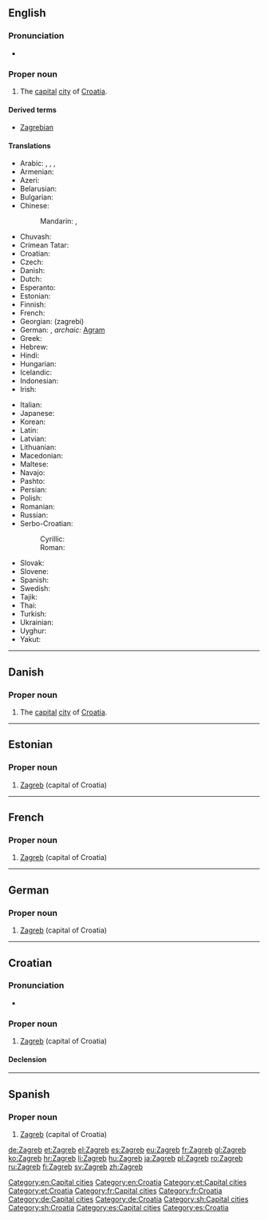 ==English==
{{wikipedia}}

===Pronunciation===
* {{IPA|/zɑːɡrɛb/}}

===Proper noun===
{{en-proper noun}}

# The [[capital]] [[city]] of [[Croatia]].

====Derived terms====
* [[Zagrebian]]

====Translations====
{{trans-top|capital of Croatia}}
* Arabic: {{t|ar|زغرب|m|tr=zághrib}},  {{t|ar|زاغرب|m|tr=zaaghrib}},  {{t|ar|زجرب|m|tr=zágrib}},  {{t|ar|زاجرب|m|tr=zaagrib}}
* Armenian: {{t-|hy|Զագրեբ|tr=Zagreb}}
* Azeri: {{t|az|Zaqreb|xs=Azeri}}
* Belarusian: {{t-|be|Загрэб|m|tr=Záhreb|xs=Belarusian}}
* Bulgarian: {{t-|bg|Загреб|m|tr=Zágreb}}
* Chinese:
*: Mandarin: {{t|cmn|薩格勒布|sc=Hani}},  {{t|cmn|萨格勒布|tr=Sàgélèbù|sc=Hani}}
* Chuvash: {{tø|cv|Загреб|tr=Zagreb|sc=Cyrl}}
* Crimean Tatar: {{tø|crh|Zagreb}}
* Croatian: {{t|hr|Zagreb}}
* Czech: {{t-|cs|Záhřeb|m}}
* Danish: {{t-|da|Zagreb}}
* Dutch: {{t-|nl|Zagreb}}
* Esperanto: {{t-|eo|Zagrebo|xs=Esperanto}}
* Estonian: {{t+|et|Zagreb}}
* Finnish: {{t+|fi|Zagreb}}
* French: {{t+|fr|Zagreb}}
* Georgian: {{t-|ka|ზაგრები|sc=Geor|xs=Georgian}} (zagrebi)
* German: {{t+|de|Zagreb|n}}, ''archaic:'' [[Agram]]
* Greek: {{t+|el|Ζάγκρεμπ|tr=Zágkreb}}
* Hebrew: {{t|he|זאגרב}}
* Hindi: {{t|hi|ज़ाग्रेब|xs=Hindi}}
* Hungarian: {{t+|hu|Zágráb}}
* Icelandic: {{t-|is|Sagreb|f}}
* Indonesian: {{t-|id|Zagreb|xs=Indonesian}}
* Irish: {{t|ga|Ságrab|m}}
{{trans-mid}}
* Italian: {{t+|it|Zagabria|f}}
* Japanese: {{t+|ja|ザグレブ|tr=Zagurebu}}
* Korean: {{t-|ko|자그레브|tr=Jageurebeu|sc=Hang}}
* Latin: {{t|la|Zagrabia}}
* Latvian: {{t|lv|Zagreba|xs=Latvian}}
* Lithuanian: {{t|lt|Zagrebas|xs=Lithuanian}}
* Macedonian: {{t-|mk|Загреб|m|tr=Zágreb}}
* Maltese: {{t|mt|Żagreb|xs=Maltese}}
* Navajo: {{tø|nv|Záágweb}}
* Pashto: {{t|ps|زاګرېب|tr=Zagreb|sc=ps-Arab|xs=Pashto}}
* Persian: {{t-|fa|زاگرب|tr=Zagreb|xs=Persian}}
* Polish: {{t+|pl|Zagrzeb|m}}
* Romanian: {{t+|ro|Zagreb}}
* Russian: {{t-|ru|Загреб|m|tr=Zágreb}}
* Serbo-Croatian:
*: Cyrillic: {{t|sh|Загреб|m|alt=За́греб|sc=Cyrl|xs=Serbo-Croatian}}
*: Roman: {{t|sh|Zagreb|m|alt=Zágreb|xs=Serbo-Croatian}}
* Slovak: {{t|sk|Záhreb}}
* Slovene: {{t-|sl|Zagreb}}
* Spanish: {{t+|es|Zagreb}}
* Swedish: {{t-|sv|Zagreb}}
* Tajik: {{t-|tg|Загреб|tr=Zagreb|sc=Cyrl|xs=Tajik}}
* Thai: {{t|th|ซาเกร็บ}}
* Turkish: {{t-|tr|Zagreb}}
* Ukrainian: {{t-|uk|Загреб|m|tr=Záhreb|xs=Ukrainian}}
* Uyghur: {{t|ug|زاگرېب|sc=ug-Arab|xs=Uyghur}}
* Yakut: {{tø|sah|Загреб|tr=Zagreb|sc=Cyrl}}
{{trans-bottom}}

[[Category:en:Capital cities]]
[[Category:en:Croatia]]

----

==Danish==
{{wikipedia|lang=da}}

===Proper noun===
{{head|da|proper noun}}

# The [[capital]] [[city]] of [[Croatia]].

----

==Estonian==
{{wikipedia|lang=et}}

===Proper noun===
{{head|et|proper noun}}

# [[#English|Zagreb]] (capital of Croatia)

[[Category:et:Capital cities]]
[[Category:et:Croatia]]

----

==French==
{{wikipedia|lang=fr}}

===Proper noun===
{{fr-proper noun}}

# [[#English|Zagreb]] (capital of Croatia)

[[Category:fr:Capital cities]]
[[Category:fr:Croatia]]

----

==German==
{{wikipedia|lang=de}}

===Proper noun===
{{head|de|proper noun|g=n}}

# [[#English|Zagreb]] (capital of Croatia)

[[Category:de:Capital cities]]
[[Category:de:Croatia]]

----

==Croatian==
{{wikipedia|lang=bs}}
{{wikipedia|lang=hr}}
{{wikipedia|lang=sr}}
{{wikipedia|lang=sh}}

===Pronunciation===
* {{IPA|/zǎːɡreb/|lang=sh}}

===Proper noun===
{{sh-proper noun|g=m|head=Zágreb|r|Загреб|За́греб}}

# [[#English|Zagreb]] (capital of Croatia)

====Declension====
{{sh-decl-noun-unc
|Zagreb
|Zagreba
|Zagrebu
|Zagreb
|Zagrebe
|Zagrebu
|Zagrebom
}}

[[Category:sh:Capital cities]]
[[Category:sh:Croatia]]

----

==Spanish==

===Proper noun===
{{es-proper noun|m}}

# [[#English|Zagreb]] (capital of Croatia)

[[Category:es:Capital cities]]
[[Category:es:Croatia]]

[[de:Zagreb]]
[[et:Zagreb]]
[[el:Zagreb]]
[[es:Zagreb]]
[[eu:Zagreb]]
[[fr:Zagreb]]
[[gl:Zagreb]]
[[ko:Zagreb]]
[[hr:Zagreb]]
[[li:Zagreb]]
[[hu:Zagreb]]
[[ja:Zagreb]]
[[pl:Zagreb]]
[[ro:Zagreb]]
[[ru:Zagreb]]
[[fi:Zagreb]]
[[sv:Zagreb]]
[[zh:Zagreb]]